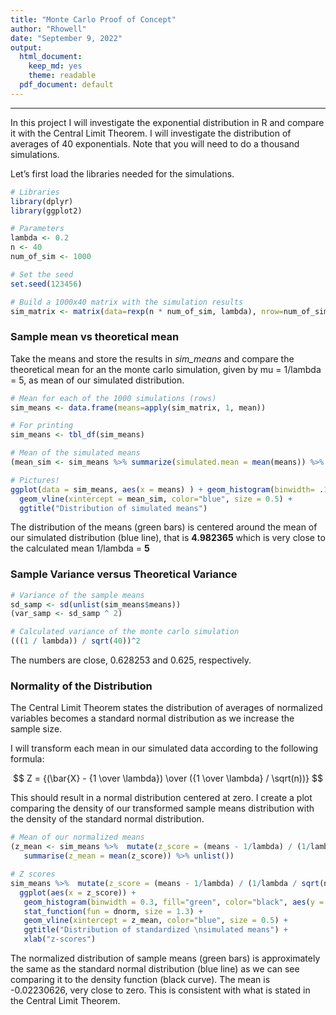 ```yaml
---
title: "Monte Carlo Proof of Concept"
author: "Rhowell"
date: "September 9, 2022"
output: 
  html_document:
    keep_md: yes
    theme: readable
  pdf_document: default
---
```



---

In this project I will investigate the exponential distribution in R and compare it with the Central Limit Theorem. I will investigate the distribution of averages of 40 exponentials. Note that you will need to do a thousand simulations.

Let's first load the libraries needed for the simulations. 

```r
# Libraries
library(dplyr)
library(ggplot2)

# Parameters
lambda <- 0.2
n <- 40
num_of_sim <- 1000

# Set the seed
set.seed(123456)

# Build a 1000x40 matrix with the simulation results
sim_matrix <- matrix(data=rexp(n * num_of_sim, lambda), nrow=num_of_sim)
```

### Sample mean vs theoretical mean

Take the means and store the results in _sim_means_ and compare the theoretical mean for an the monte carlo simulation, given by mu = 1/lambda = 5, as mean of our simulated distribution.

```r
# Mean for each of the 1000 simulations (rows)
sim_means <- data.frame(means=apply(sim_matrix, 1, mean)) 

# For printing
sim_means <- tbl_df(sim_means)

# Mean of the simulated means
(mean_sim <- sim_means %>% summarize(simulated.mean = mean(means)) %>% unlist())

# Pictures!
ggplot(data = sim_means, aes(x = means) ) + geom_histogram(binwidth= .1, fill = "green", color = "black") +
  geom_vline(xintercept = mean_sim, color="blue", size = 0.5) +
  ggtitle("Distribution of simulated means")
```

The distribution of the means (green bars) is centered around the mean of our simulated distribution (blue line), that is **4.982365** which is very close to the calculated mean 1/lambda = **5**

### Sample Variance versus Theoretical Variance

```r
# Variance of the sample means
sd_samp <- sd(unlist(sim_means$means))
(var_samp <- sd_samp ^ 2)

# Calculated variance of the monte carlo simulation
(((1 / lambda)) / sqrt(40))^2

```

The numbers are close, 0.628253 and 0.625, respectively.

### Normality of the Distribution

The Central Limit Theorem states the distribution of averages of normalized variables becomes a standard normal distribution as we increase the sample size. 

I will transform each mean in our simulated data according to the following formula:

$$ Z = {(\bar{X} - {1 \over \lambda}) \over ({1 \over \lambda} / \sqrt(n))} $$

This should result in a normal distribution centered at zero. I create a plot comparing the density of our transformed sample means distribution with the density of the standard normal distribution.


```r
# Mean of our normalized means
(z_mean <- sim_means %>%  mutate(z_score = (means - 1/lambda) / (1/lambda / sqrt(n)))  %>% select(z_score) %>%
   summarise(z_mean = mean(z_score)) %>% unlist())

# Z scores 
sim_means %>%  mutate(z_score = (means - 1/lambda) / (1/lambda / sqrt(n))) %>% 
  ggplot(aes(x = z_score)) + 
   geom_histogram(binwidth = 0.3, fill="green", color="black", aes(y = ..density..)) +
   stat_function(fun = dnorm, size = 1.3) +
   geom_vline(xintercept = z_mean, color="blue", size = 0.5) +
   ggtitle("Distribution of standardized \nsimulated means") +
   xlab("z-scores")
```

The normalized distribution of sample means (green bars) is approximately the same as the standard normal distribution (blue line) as we can see comparing it to the density function (black curve). The mean is -0.02230626, very close to zero. This is consistent with what is stated in the Central Limit Theorem. 